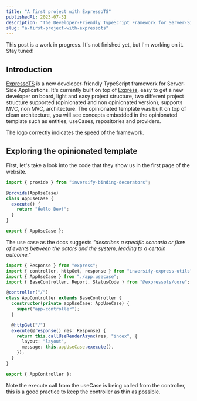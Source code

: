 ```yaml
---
title: "A first project with ExpressoTS"
publishedAt: 2023-07-31
description: "The Developer-Friendly TypeScript Framework for Server-Side Applications"
slug: "a-first-project-with-expressots"
---
```



<Trivia emoji="🚧">
  This post is a work in progress. It's not finished yet, but I'm working on it.
  Stay tuned!
</Trivia>

## Introduction

[ExpressoTS](https://expresso-ts.com/) is a new developer-friendly TypeScript framework for Server-Side Applications. It's currently built on top of [Express](https://expressjs.com/), easy to get a new developer on board, light and easy project structure, two different project structure supported (opinionated and non opinionated version), supports MVC, non MVC, architecture. The opinionated template was built on top of clean architecture, you will see concepts embedded in the opinionated template such as entities, useCases, repositories and providers.

<Trivia emoji="🐎">
  The logo correctly indicates the speed of the framework.
</Trivia>

## Exploring the opinionated template

First, let's take a look into the code that they show us in the first page of the website.

```typescript title="app.usecase.ts" {3,5}
import { provide } from "inversify-binding-decorators";

@provide(AppUseCase)
class AppUseCase {
  execute() {
    return "Hello Dev!";
  }
}

export { AppUseCase };
```

The use case as the docs suggests _"describes a specific scenario or flow of events between the actors and the system, leading to a certain outcome."_

```typescript title="app.controller.ts" {6,12} /execute/#i
import { Response } from "express";
import { controller, httpGet, response } from "inversify-express-utils";
import { AppUseCase } from "./app.usecase";
import { BaseController, Report, StatusCode } from "@expressots/core";

@controller("/")
class AppController extends BaseController {
  constructor(private appUseCase: AppUseCase) {
    super("app-controller");
  }

  @httpGet("/")
  execute(@response() res: Response) {
    return this.callUseRenderAsync(res, "index", {
      layout: "layout",
      message: this.appUseCase.execute(),
    });
  }
}

export { AppController };
```

Note the execute call from the useCase is being called from the controller, this is a good practice to keep the controller as thin as possible.
